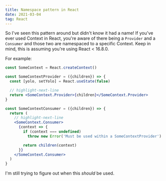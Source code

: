 ```yaml
---
title: Namespace pattern in React
date: 2021-03-04
tag: React
---
```


So I've seen this pattern around but didn't know it had a name! If you've ever
used Context in React, you're aware of there being a `Provider` and a `Consumer`
and those two are namespaced to a specific Context. Keep in mind, this is
assuming you're using React < 16.8.0.

For example:

```jsx
const SomeContext = React.createContext()

const SomeContextProvider = ({children}) => {
  const [yolo, setYolo] = React.useState(false)

  // highlight-next-line
  return <SomeContext.Provider>{children}</SomeContext.Provider>
}

const SomeContextConsumer = ({children}) => {
  return (
    // highlight-next-line
    <SomeContext.Consumer>
      {context => {
        if (context === undefined)
          throw new Error('Must be used within a SomeContextProvider')

        return children(context)
      }}
    </SomeContext.Consumer>
  )
}
```

I'm still trying to figure out when this _should_ be used.
